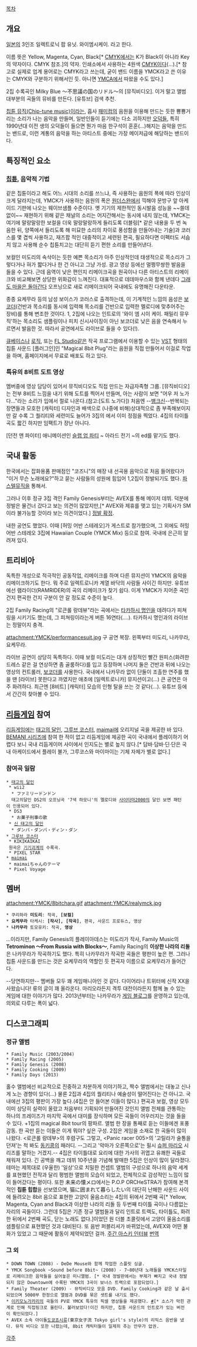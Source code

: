 [[목차]]

== 개요 ==
[[일본]]의 3인조 일렉트로닉 팝 유닛. 와이엠시케이. 라고 한다.

이름 뜻은 Yellow, Magenta, Cyan, Black[* [[CMYK]]에서는 K가 Black이 아니라 Key의 약자이다. CMYK 참조.]의 약자. 인쇄소에서 사용하는 4원색 [[CMYK]]이다(...).[* 참고로 실제로 업계 용어로는 CMYK라고 쓰는데, 굳이 밴드 이름을 YMCK라고 쓴 이유는 CMYK와 구분하기 위해서인 듯. 아니면 [[YMCA]]에서 따왔을 수도 있다.]

{{{#!HTML
<object width="425" height="344"><param name="movie" value="http://www.youtube.com/v/ARjcEpb7wxY&hl=ko&fs=1"></param><param name="allowFullScreen" value="true"></param><param name="allowscriptaccess" value="always"></param><embed src="http://www.youtube.com/v/ARjcEpb7wxY&hl=ko&fs=1" type="application/x-shockwave-flash" allowscriptaccess="always" allowfullscreen="true" width="425" height="344"></embed></object>
}}}
2집 수록곡인 Milky Blue ～不思議の国のリドル～의 [뮤직비디오].
이거 말고 앨범 대부분의 곡들의 뮤비를 만든다. [유튜브] 검색 추천.

[[칩튠|칩튠 뮤직(Chip-tune music)]]이라는, 흡사 [[패미컴]]의 음원을 이용해 만드는 듯한 뿅뿅거리는 소리가 나는 음악을 만들며, 일반인들이 듣기에는 다소 괴하지만 [[오덕]]들, 특히 1990년대 이전 생의 오덕들이 들으면 뭔가 마음 한구석이 훈훈(...)해지는 음악을 만드는 밴드로, 이런 계통의 음악을 하는 아티스트 중에는 가장 메이저급에 해당하는 밴드이다. 

== 특징적인 요소 ==
=== [[칩튠]], 음악적 기법 ===
같은 칩튠이라고 해도 어느 시대의 소리를 쓰느냐, 즉 사용하는 음원의 폭에 따라 인상이 크게 달라지는데, YMCK가 사용하는 음원의 폭은 [[원더스완]]에서 끽해야 문방구 앞 아케이드 기판에 나오는 웨이브샘플 수준이다. 옛 기기의 제한적인 동시발음 성능을 ~~쓸데없이~~ 재현하기 위해 같은 채널의 소리는 어지간해서는 동시에 내지 않는데, YMCK는 여기에 말랑말랑한 보컬을 더욱 말랑말랑하게 들리도록 더블링[* 같은 내용을 두 번 녹음한 뒤, 양쪽에서 들리도록 해 미묘한 소리의 차이로 풍성함을 만들어내는 기술]과 코러스를 몇 겹씩 사용하고, 재즈팝 적인 대중적이고 세련된 편곡, 필요하다면 이펙터도 서슴치 않고 사용해 순수 칩튠치고는 대단히 듣기 편한 소리를 만들어낸다.

보컬인 미도리의 속삭이는 듯한 예쁜 목소리가 아주 인상적인데 태생적으로 목소리가 그렇다거나 혀가 짧다거나 한 건 아니고 그냥 가성. 광고 영상 등에선 멀쩡무쌍한 발음을 들을 수 있다. 근데 음역이 낮은 편인지 리메이크곡을 원곡이나 다른 아티스트의 리메이크와 비교해보면 상당한 위화감이 느껴진다. 대표적으로 데데마우스와 함께 낸데다 [[그래도 마을은 돌아간다]] 오프닝으로 새로 리메이크되어 국내에도 유명해진 다운타운.

종종 요케무라 등의 남성 보이스가 코러스로 출격하는데, 이 기계적인 느낌의 음성은 [[보코더]](건반과 목소리를 동시에 입력해 목소리를 건반으로 입력한 멜로디에 맞추어주는 장비)를 통해 변조한 것이다. 1, 2집에 나오는 인트로의 '와이 엠 시이 케이. 패밀리 뮤우직'하는 목소리도 샘플링이나 피치 신시사이징이 아닌 보코더로 낮은 음을 연속해서 누르면서 발음한 것. 따라서 공연에서도 라이브로 들을 수 있다(!).

[[큐베이스]]나 [[로직]], 또는 [[FL Studio]]같은 작곡 프로그램에서 이용할 수 있는 [[VST]] 형태의 칩튠 사운드 [플러그인]인 "Magical 8bit Plug"라는 음원을 직접 만들어서 이걸로 작업을 하며, 홈페이지에서 무료로 배포도 하고 있다. 

=== 특유의 8비트 도트 영상 ===
멤버중에 영상 담당이 있어서 뮤직비디오도 직접 만드는 자급자족형 그룹. [뮤직비디오]는 전부 8비트 느낌을 내기 위해 도트를 찍어서 만들며, 아는 사람이 보면 "어우 저 노가다..."라는 소리가 입에서 절로 나온다.(참고:[도트 노가다]) 처음엔 --[[뱅크신]]--반복되는 장면들과 모호한 [캐릭터] 디자인과 배색으로 (나중에 비해)상대적으로 좀 부족해보이지만 갈 수록 그 퀄리티와 세련미도 늘어가 3집의 <Starlight>에서 이미 정점을 찍었다. 4집의 타이틀곡도 짧긴 하지만 임팩트가 장난 아니다.

[던전 앤 파이터] 애니메이션인 [[슬랩 업 파티]] ~ 아라드 전기 ~의 ed를 맡기도 했다.

{{{#!HTML
<object classid='clsid:d27cdb6e-ae6d-11cf-96b8-444553540000' codebase='http://download.macromedia.com/pub/shockwave/cabs/flash/swflash.cab#version=9,0,0,0'  id='NFPlayer54632' width='500' height='408'><param name='movie' value='http://serviceapi.nmv.naver.com/flash/NFPlayer.swf?vid=29DF1F724E95AF2389CF9B5051667AA86F18&outKey=V1280c220f007a134a269ed51fd7a4a9ac4e9ad668a1e78cf0efaed51fd7a4a9ac4e9' /><param name='wmode' value='transparent' /><param name='allowScriptAccess' value='always' /><param name='allowFullScreen' value='true' /><embed src='http://serviceapi.nmv.naver.com/flash/NFPlayer.swf?vid=29DF1F724E95AF2389CF9B5051667AA86F18&outKey=V1280c220f007a134a269ed51fd7a4a9ac4e9ad668a1e78cf0efaed51fd7a4a9ac4e9' wmode='transparent' width='500' height='408' allowScriptAccess='always' name='NFPlayer54632' id='NFPlayer54632' allowFullScreen='true' type='application/x-shockwave-flash' /></object>
}}}

== 국내 활동 ==
한국에서는 잡화용품 판매점인 "코즈니"의 매장 내 선곡용 음악으로 처음 들어왔다가 "이거 무슨 노래에요?"하고 묻는 사람들의 성원에 힘입어 1,2집이 정발되기도 했다. [[파스텔뮤직]]을 통해서.

그러나 이후 정규 3집 격인 Family Genesis부터는 AVEX를 통해 메이저 데뷔. 덕분에 정발은 물건너 갔다고 보는 의견이 많았지만,[* AVEX와 제휴를 맺고 있는 기획사가 SM이라 불가능할 것이라 보는 의견이었다.] [http://hyangmusic.com/View.php?cate_code=JROK&code=1264&album_mode=music 정발 확정].

내한 공연도 했었다. 이때 [허밍 어반 스테레오]가 게스트로 참가했으며, 그 외에도 허밍 어반 스테레오 3집에 Hawaiian Couple (YMCK Mix) 등으로 참여. 국내에 은근히 알려져 있다.

== 트리비아 ==
독특한 개성으로 적극적인 공동작업, 리메이크를 하며 다른 뮤지션이 YMCK의 음악을 리메이크하기도 한다. 뭐 주로 일렉트로니카 계열 바닥의 사람들 사이긴 하지만. 유튜브에선 램라이더(RAMRIDER)의 곡의 리메이크가 찾기 쉽다. 이게 YMCK가 지어준 곡인 건지 편곡한 건지 구분이 안 갈 정도로 수준이 높다.

2집 Family Racing의 "로큰롤 랑데뷰"라는 곡에서는 [[타카하시 명인]]을 데려다가 피쳐링을 시키기도 했는데, 그 피쳐링이라는게 버튼 16연타(....). 타카하시 명인과의 라이브는 정말이지 충격.

attachment:YMCK/performancesuit.jpg
구 공연 복장. 왼쪽부터 미도리, 나카무라, 요케무라.

라이브 공연이 상당히 독특하다. 이때 보컬 미도리는 대개 상징적인 빨간 원피스(화려한 드레스 같은 걸 연상하면 좀 골룸하다)를 입고 등장하며 나머지 둘은 건반과 뒤에 나오는 영상의 컨트롤러, [[보코더]]를 사용한다. 국내에서 나카무라 없이 단둘이 조촐한 연주를 했을 땐 [라이브] 못한다고 까였지만 애초에 [일렉트로니카] 뮤지션이고(...) 큰 공연은 아주 화려하다. 최근엔 [8비트] [캐릭터] 모습의 인형 탈을 쓰는 것 같다(...). 유튜브 등에서 간간히 찾아볼 수 있다.

== [[리듬게임]] 참여 ==
[[리듬게임]]에는 [[태고의 달인]], [[그루브 코스터]], [[maimai]]에 오리지널 곡을 제공한 바 있다. [[BEMANI 시리즈]]에 참여 한 적이 없고 리듬게임에 제공한 곡이 국내에서 플레이하기 어렵다 보니 국내 리듬게이머 사이에서 인지도는 별로 높지 않다.[* 담바·담바·딘·단은 국내 아케이드에서 플레이 불가, 그루코스와 마이마이는 기체 자체가 별로 없다.]

=== 참여곡 일람 ===
 * [[태고의 달인]]
  * wii2
   * ファミリードンドン
   태고의달인 DS2의 오프닝곡 '7색 하모니'의 멜로디와 [[사이타마2000]]의 달인 보면 패턴이 인용되어 있다.
  * DS3
   * お菓子刑事の歌
  * [[신 태고의 달인]]
   * ダンバ・ダンバ・ディン・ダン
 * [[그루브 코스터]]
  * KIKIKAIKAI
  원곡은 [[기기괴계]]의 수록곡.
  * PIXEL STAR
 * [[maimai]]
  * maimaiちゃんのテーマ
  * Pixel Voyage

== 멤버 ==
attachment:YMCK/8bitchara.gif
attachment:YMCK/realymck.jpg

 * 쿠리하라 '''미도리''': 작곡, '''[보컬]'''
 * '''요케무라''' 타케시: '''[작사], [작곡]''', 편곡, 사운드 프로듀스, 영상
 * '''나카무라''' 토모유키: 작곡, '''영상'''

…이라지만, Family Genesis의 플레이아데스는 미도리가 작사, Family Music의 '''Tetrominon ～From Russia with Blocks～''', Family Racing의 '''이상한 나라의 리돌'''은 나카무라가 작곡하기도 했다. 특히 나카무라가 작곡한 곡들은 평판이 높은 편. 그러나 칩튠 사운드를 만드는 것은 요케무라의 역할인 듯 편곡자 이름으로 요케무라가 들어간다.

--당연하지만-- 멤버들 모두 꽤 게임매니아인 것 같다. 다이어리나 트위터에 신작 XX을 사왔습니다! 류의 글이 꽤 올라온다. 마리오라든지 격투 대전이라든지 함께 놀 수 있는 게임에 대한 이야기가 많다.
2013년부터는 나카무라가 [http://nakamura.ymck.net 게임 블로그]를 운영하고 있는데, 의외로 다루는 폭이 넓다.

== 디스코그래피 ==
=== 정규 앨범  ===
 * Family Music (2003/2004)
 * Family Racing (2005)
 * Family Genesis (2008)
 * Family Cooking (2009)
 * Family Days (2013)

홀수 앨범에선 비교적으로 진중하고 차분하게 이야기하고, 짝수 앨범에서는 대놓고 신나게 노는 경향이 있다(...) 물론 2집과 4집의 퀄리티나 예술성이 떨어진다는 건 아니고.
국내에선 3집의 평판이 가장 높다.(4집은 안 들어본 이들이 많다.) 편곡과 보컬, 영상 모두 이미 상당히 실력이 올랐고 처음부터 기획되어 만들어진 것인지 앨범 전체를 관통하는 하나의 프레이즈가 마지막 곡에서 대미를 장식하며 모든 곡들이 어우러지는 것을 들을 수 있다. +1집의 magical 8bit tour의 팡파르. 앨범 한 장을 통째로 듣는 이들에겐 포풍 감동. 한 곡만 듣는 이들은 이게 뭐야? 싶은 구성.
2집은 게임을 소재로 한 곡들이 많이 나왔다. <로큰롤 랑데부>의 후렴구도 그렇고, <Panic racer 005>의 '고릴라가 술통을 던져'는 척 봐도 [[동키콩]]의 패러디. --그리고 '악마가 오른쪽으로'는 필시 [[슈퍼 마리오]] 시리즈를 말하는 거겠지.-- 4집은 타이틀대로 요리에 대한 가사의 귀엽고 유쾌한 곡들로 채워져 있다.
긴 공백을 깨고 데뷔 10주년을 기념해 발매한 5집은 인상이 많이 달라졌다. 테마는 제목대로 (우울한) '일상'으로 치밀한 컨셉트 앨범의 구성으로 하나의 음악 세계를 표현했던 전작과 달리 평범한 앨범의 모습이 되었고, 전체적으로 감성적인 느낌이 많이 들어갔다는 평이다. 또한 未来の懐メロ에서는 P.O.P ORCHeSTRA가 참여해 본격적인 '''칩튠 힙합'''을 선보였으며, 猫に囲まれて暮らしたい의 대단히 난해한 사운드 사이에 들려오는 8bit 음으로 표현한 고양이 울음소리는 4집의 뒤에서 2번째 곡[* Yellow, Magenta, Cyan and Black과 이상한 나라의 리돌 등 두번째 타이틀 곡이나 다름없는 자리의 곡들이다. 그런데 5집은 기존 정규 앨범들과 달리 인트로 트랙도, 타이틀도, 화려한 뒤에서 2번째 곡도, 닫는 노래도 없다.]이었던 원 더블 초콜릿에서 고양이 울음소리를 샘플링으로 표현했던 것과 대비된다. 또 음반 퍼블리셔가 바뀌었는데, AVEX와 어떤 불화가 있었고 그 때문에 활동이 제약되었던 걸까. [http://weekly.ascii.jp/elem/000/000/176/176216/ 주간 아스키 인터뷰] [http://blog.naver.com/shiek_95/197123394 번역]

=== 그 외 ===
 * DOWN TOWN (2008) - DeDe Mouse와 함께 작업한 스플릿 싱글.
 * YMCK Songbook ~Sound before 8bit~ (2008) - 7~80년대 노래들을 YMCK스타일로 리메이크한 음악들을 실어놓은 미니앨범. [* 국내 정발판에서는 부제가 빠지고 국내 정발되지 않은 Downtown에 수록된 YMCK의 3곡이 보너스 트랙으로 포함되었다.]
 * Family Theater (2009) - 뮤직비디오 모음 DVD. Family Cooking과 같은 날 출시되었으며 5000부 한정으로 앨범과 DVD를 묶은 셋트를 내기도 했다.
 * [[이키모노가카리]]의 곡들의 PV로 YMCK 특유의 픽셀 영상들을 제공했다. [http://www.youtube.com/watch?v=mpBEtNj27AE #][* 소스가 막힌 관계로 인해 직접링크로 올린다. 불러보았다!이긴 하지만, 칩튠 사운드의 인트로가 있는 버전이 확인되었다.]
 * AVEX 소속 아이돌[[도쿄죠시류]](東京女子流 Tokyo girl's style)의 리믹스 음반을 냈다. 뮤직 비디오 또한 나왔는데, 8bit 캐릭터들이 일제히 추는 안무가 압권.

[[각주]]
